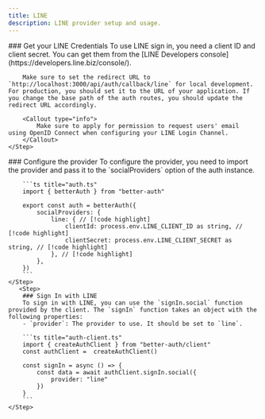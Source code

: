 ```yaml
---
title: LINE
description: LINE provider setup and usage.
---
```


<Steps>
    <Step> 
        ### Get your LINE Credentials
        To use LINE sign in, you need a client ID and client secret. You can get them from the [LINE Developers console](https://developers.line.biz/console/).

        Make sure to set the redirect URL to `http://localhost:3000/api/auth/callback/line` for local development. For production, you should set it to the URL of your application. If you change the base path of the auth routes, you should update the redirect URL accordingly.

        <Callout type="info">
            Make sure to apply for permission to request users' email using OpenID Connect when configuring your LINE Login Channel.
        </Callout>
    </Step>

  <Step>
        ### Configure the provider
        To configure the provider, you need to import the provider and pass it to the `socialProviders` option of the auth instance.

        ```ts title="auth.ts"  
        import { betterAuth } from "better-auth"
        
        export const auth = betterAuth({
            socialProviders: {
                line: { // [!code highlight]
                    clientId: process.env.LINE_CLIENT_ID as string, // [!code highlight]
                    clientSecret: process.env.LINE_CLIENT_SECRET as string, // [!code highlight]
                }, // [!code highlight]
            },
        })
        ```
    </Step>
       <Step>
        ### Sign In with LINE
        To sign in with LINE, you can use the `signIn.social` function provided by the client. The `signIn` function takes an object with the following properties:
        - `provider`: The provider to use. It should be set to `line`.

        ```ts title="auth-client.ts"  
        import { createAuthClient } from "better-auth/client"
        const authClient =  createAuthClient()
        
        const signIn = async () => {
            const data = await authClient.signIn.social({
                provider: "line"
            })
        }
        ```
    </Step>
</Steps>
